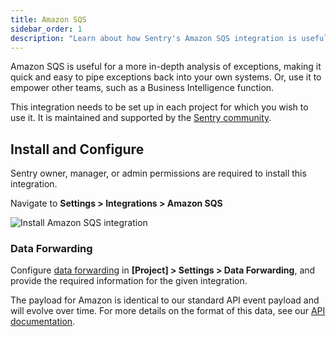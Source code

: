 ```yaml
---
title: Amazon SQS
sidebar_order: 1
description: "Learn about how Sentry's Amazon SQS integration is useful for a more in-depth analysis of exceptions, making it quick and easy to pipe exceptions back into your own systems. Or, use it to empower other teams, such as a Business Intelligence function."
---
```


Amazon SQS is useful for a more in-depth analysis of exceptions, making it quick and easy to pipe exceptions back into your own systems. Or, use it to empower other teams, such as a Business Intelligence function.

This integration needs to be set up in each project for which you wish to use it. It is maintained and supported by the [Sentry community](https://open.sentry.io/).

## Install and Configure

<Note>

Sentry owner, manager, or admin permissions are required to install this integration.

</Note>

Navigate to **Settings > Integrations > Amazon SQS**

![Install Amazon SQS integration](./img/amazon-sqs.png)

### Data Forwarding

Configure [data forwarding](/concepts/data-management/data-forwarding/) in **[Project] > Settings > Data Forwarding**, and provide the required information for the given integration.

The payload for Amazon is identical to our standard API event payload and will evolve over time. For more details on the format of this data, see our [API documentation](/api/events/retrieve-an-event-for-a-project/).
